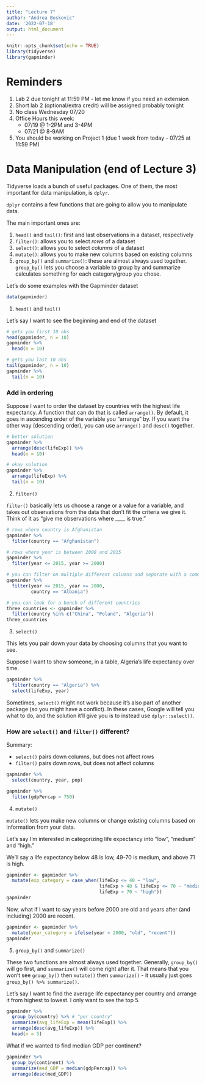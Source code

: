 ```yaml
---
title: "Lecture 7"
author: "Andrea Boskovic"
date: '2022-07-18'
output: html_document
---
```


```r
knitr::opts_chunk$set(echo = TRUE)
library(tidyverse)
library(gapminder)
```

# Reminders

1. Lab 2 due tonight at 11:59 PM - let me know if you need an extension
2. Short lab 2 (optional/extra credit) will be assigned probably tonight
3. No class Wednesday 07/20
4. Office Hours this week:
      * 07/19 @ 1-2PM and 3-4PM
      * 07/21 @ 8-9AM
5. You should be working on Project 1 (due 1 week from today - 07/25 at 11:59 PM)

# Data Manipulation (end of Lecture 3)

Tidyverse loads a bunch of useful packages. One of them, the most important for data manipulation, is `dplyr`.

`dplyr` contains a few functions that are going to allow you to manipulate data.

The main important ones are:

1. `head()` and `tail()`: first and last observations in a dataset, respectively
2. `filter()`: allows you to select *rows* of a dataset
3. `select()`: allows you to select *columns* of a dataset
4. `mutate()`: allows you to make new columns based on existing columns
5. `group_by()` and `summarize()`: these are almost always used together. `group_by()` lets you choose a variable to group by and summarize calculates something for each category/group you chose.

Let's do some examples with the Gapminder dataset

```r
data(gapminder)
```

1. `head()` and `tail()`

Let's say I want to see the beginning and end of the dataset

```r
# gets you first 10 obs
head(gapminder, n = 10)
gapminder %>%
  head(n = 10)

# gets you last 10 obs
tail(gapminder, n = 10)
gapminder %>%
  tail(n = 10)
```

### Add in ordering

Suppose I want to order the dataset by countries with the highest life expectancy. A function that can do that is called `arrange()`. By default, it goes in ascending order of the variable you "arrange" by. If you want the other way (descending order), you can use `arrange()` and `desc()` together. 

```r
# better solution
gapminder %>%
  arrange(desc(lifeExp)) %>%
  head(n = 10)

# okay solution
gapminder %>%
  arrange(lifeExp) %>%
  tail(n = 10)
```

2. `filter()`

`filter()` basically lets us choose a range or a value for a variable, and takes out observations from the data that don't fit the criteria we give it. Think of it as "give me observations where ____ is true."

```r
# rows where country is Afghanistan
gapminder %>%
  filter(country == "Afghanistan")

# rows where year is between 2000 and 2015
gapminder %>%
  filter(year <= 2015, year >= 2000)

# you can filter on multiple different columns and separate with a comma
gapminder %>%
  filter(year <= 2015, year >= 2000,
         country == "Albania")

# you can look for a bunch of different countries
three_countries <- gapminder %>%
  filter(country %in% c("China", "Poland", "Algeria"))
three_countries
```

3. `select()` 

This lets you pair down your data by choosing columns that you want to see.

Suppose I want to show someone, in a table, Algeria's life expectancy over time.

```r
gapminder %>%
  filter(country == "Algeria") %>%
  select(lifeExp, year)
```

Sometimes, `select()` might not work because it's also part of another package (so you might have a conflict). In these cases, Google will tell you what to do, and the solution it'll give you is to instead use `dplyr::select()`.

### How are `select()` and `filter()` different?

Summary: 

* `select()` pairs down columns, but does not affect rows
* `filter()` pairs down rows, but does not affect columns

```r
gapminder %>% 
  select(country, year, pop)

gapminder %>%
  filter(gdpPercap > 750)
```

4. `mutate()`

`mutate()` lets you make new columns or change existing columns based on information from your data.

Let's say I'm interested in categorizing life expectancy into "low", "medium" and "high."

We'll say a life expectancy below 48 is low, 49-70 is medium, and above 71 is high.

```r
gapminder <- gapminder %>%
  mutate(exp_category = case_when(lifeExp <= 48 ~ "low",
                                  lifeExp > 48 & lifeExp <= 70 ~ "medium",
                                  lifeExp > 70 ~ "high"))
gapminder
```

Now, what if I want to say years before 2000 are old and years after (and including) 2000 are recent.

```r
gapminder <- gapminder %>%
  mutate(year_category = ifelse(year < 2000, "old", "recent"))
gapminder
```

5. `group_by()` and `summarize()`

These two functions are almost always used together. Generally, `group_by()` will go first, and `summarize()` will come right after it. That means that you won't see `group_by()` then `mutate()` then `summarize()` - it usually just goes `group_by() %>% summarize()`. 

Let's say I want to find the average life expectancy per country and arrange it from highest to lowest. I only want to see the top 5.

```r
gapminder %>%
  group_by(country) %>% # "per country"
  summarize(avg_lifeExp = mean(lifeExp)) %>%
  arrange(desc(avg_lifeExp)) %>%
  head(n = 5)
```

What if we wanted to find median GDP per continent?

```r
gapminder %>%
  group_by(continent) %>%
  summarize(med_GDP = median(gdpPercap)) %>%
  arrange(desc(med_GDP))
```

